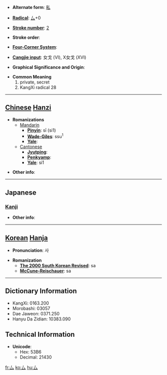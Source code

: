 * '''Alternate form''': [[私]]

* '''[[Wiktionary:Chinese radical index| Radical]]''': [[Wiktionary:Chinese radical index 厶|厶]]+0

* '''[[Wiktionary:Chinese total strokes index|Stroke number]]''': [[Wiktionary:Chinese total strokes index 2|2]]

* '''Stroke order''': 

* '''[[Wiktionary:Chinese four corner index|Four-Corner System]]''': 

* '''[[Wiktionary:Chinese Cangjie index|Cangjie input]]''': 女戈 (VI), X女戈 (XVI)

* '''Graphical Significance and Origin''': 

* '''Common Meaning'''
*#private, secret
*# KangXi radical 28


----

== [[Chinese]] [[Hanzi]] ==

* '''Romanizations'''
** [[Mandarin]]
*** '''[[Pinyin]]''': sī (si1)
*** '''[[Wade-Giles]]''': ssu<sup>1</sup>
*** '''[[Yale]]''': 
**[[Cantonese]]
***'''[[Jyutping]]''':
***'''[[Penkyamp]]''': 
***'''[[Yale]]''': si1

* '''Other info''': 

----

==Japanese==
===[[Kanji]]===
{{kanji|on readings=[[し]] (shi), [[ぼう]] (bō), [[む]] (mu)|kun readings=[[ござる]] (gozaru)}}

* '''Other info''':  

----

== [[Korean]] [[Hanja]] ==

* '''Pronunciation''': 사

* '''Romanization'''
** '''[[The 2000 South Korean Revised Romanization|The 2000 South Korean Revised]]''': sa
** '''[[McCune-Reischauer]]''': sa

----

== Dictionary Information ==

* KangXi: 0163.200
* Morobashi: 03057
* Dae Jaweon: 0371.250
* Hanyu Da Zidian: 10383.090

== Technical Information ==

* '''Unicode''':
** Hex: 53B6
** Decimal: 21430

[[fr:厶]]
[[ko:厶]]
[[hu:厶]]